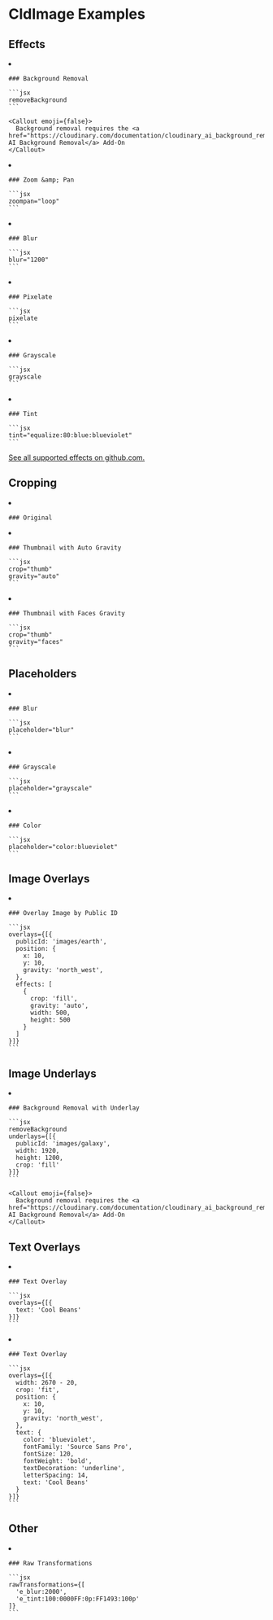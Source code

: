 


# CldImage Examples

## Effects

<ImageGrid>
  <li>
    <CldImage
      width="960"
      height="600"
      src="images/turtle"
      sizes="100vw"
      removeBackground
    />

    ### Background Removal

    ```jsx
    removeBackground
    ```

    <Callout emoji={false}>
      Background removal requires the <a href="https://cloudinary.com/documentation/cloudinary_ai_background_removal_addon">Cloudinary AI Background Removal</a> Add-On
    </Callout>
  </li>
  <li>
    <CldImage
      width="960"
      height="600"
      src="images/turtle"
      sizes="100vw"
      zoompan="loop"
    />

    ### Zoom &amp; Pan

    ```jsx
    zoompan="loop"
    ```
  </li>
  <li>
    <CldImage
      width="960"
      height="600"
      src="images/turtle"
      sizes="100vw"
      blur="1200"
    />

    ### Blur

    ```jsx
    blur="1200"
    ```
  </li>
  <li>
    <CldImage
      width="960"
      height="600"
      src="images/turtle"
      sizes="100vw"
      pixelate
    />

    ### Pixelate

    ```jsx
    pixelate
    ```
  </li>
  <li>
    <CldImage
      width="960"
      height="600"
      src="images/turtle"
      sizes="100vw"
      grayscale
    />

    ### Grayscale

    ```jsx
    grayscale
    ```
  </li>
  <li>
    <CldImage
      width="960"
      height="600"
      src="images/turtle"
      sizes="100vw"
      tint="equalize:80:blue:blueviolet"
    />

    ### Tint

    ```jsx
    tint="equalize:80:blue:blueviolet"
    ```
  </li>
</ImageGrid>

<a href="https://github.com/colbyfayock/next-cloudinary">See all supported effects on github.com.</a>

## Cropping

<ImageGrid>
  <li>
    <CldImage
      width="600"
      height="900"
      src="images/woman-headphones"
      sizes="100vw"
      crop="thumb"
      gravity="auto"
    />

    ### Original

  </li>
  <li>
    <CldImage
      width="600"
      height="600"
      src="images/woman-headphones"
      sizes="100vw"
      crop="thumb"
      gravity="auto"
    />

    ### Thumbnail with Auto Gravity

    ```jsx
    crop="thumb"
    gravity="auto"
    ```
  </li>
  <li>
    <CldImage
      width="600"
      height="600"
      src="images/woman-headphones"
      sizes="100vw"
      crop="thumb"
      gravity="faces"
    />

    ### Thumbnail with Faces Gravity

    ```jsx
    crop="thumb"
    gravity="faces"
    ```
  </li>
</ImageGrid>

## Placeholders

<ImageGrid>
  <li>
    <CldImage
      width="960"
      height="600"
      src="images/turtle"
      sizes="100vw"
      placeholder="blur"
    />

    ### Blur

    ```jsx
    placeholder="blur"
    ```
  </li>
  <li>
    <CldImage
      width="960"
      height="600"
      src="images/turtle"
      sizes="100vw"
      placeholder="grayscale"
    />

    ### Grayscale

    ```jsx
    placeholder="grayscale"
    ```
  </li>
  <li>
    <CldImage
      width="960"
      height="600"
      src="images/turtle"
      sizes="100vw"
      placeholder="color:blueviolet"
    />

    ### Color

    ```jsx
    placeholder="color:blueviolet"
    ```
  </li>
</ImageGrid>

## Image Overlays

<ImageGrid>
  <li>
    <CldImage
      width="960"
      height="600"
      src="images/turtle"
      sizes="100vw"
      overlays={[{
        publicId: 'images/earth',
        position: {
          x: 50,
          y: 50,
          gravity: 'north_west',
        },
        effects: [
          {
            crop: 'fill',
            gravity: 'auto',
            width: 500,
            height: 500
          }
        ]
      }]}
    />

    ### Overlay Image by Public ID

    ```jsx
    overlays={[{
      publicId: 'images/earth',
      position: {
        x: 10,
        y: 10,
        gravity: 'north_west',
      },
      effects: [
        {
          crop: 'fill',
          gravity: 'auto',
          width: 500,
          height: 500
        }
      ]
    }]}
    ```
  </li>
</ImageGrid>

## Image Underlays

<ImageGrid>
  <li>
    <CldImage
      width="960"
      height="600"
      src="images/turtle"
      sizes="100vw"
      removeBackground
      underlays={[{
        publicId: 'images/galaxy',
        width: 1920,
        height: 1200,
        crop: 'fill'
      }]}
    />

    ### Background Removal with Underlay

    ```jsx
    removeBackground
    underlays={[{
      publicId: 'images/galaxy',
      width: 1920,
      height: 1200,
      crop: 'fill'
    }]}
    ```

    <Callout emoji={false}>
      Background removal requires the <a href="https://cloudinary.com/documentation/cloudinary_ai_background_removal_addon">Cloudinary AI Background Removal</a> Add-On
    </Callout>
  </li>
</ImageGrid>

## Text Overlays

<ImageGrid>
  <li>
    <CldImage
      width="1335"
      height="891"
      src="images/galaxy"
      sizes="100vw"
      blur="2000"
      brightness="300"
      overlays={[{
        text: 'Cool Beans'
      }]}
    />

    ### Text Overlay

    ```jsx
    overlays={[{
      text: 'Cool Beans'
    }]}
    ```
  </li>
  <li>
    <CldImage
      width="1335"
      height="891"
      src="images/sneakers"
      sizes="100vw"
      overlays={[{
        width: 2670 - 20,
        crop: 'fit',
        position: {
          x: 140,
          y: 140,
          angle: -20,
          gravity: 'south_east',
        },
        text: {
          color: 'blueviolet',
          fontFamily: 'Source Sans Pro',
          fontSize: 250,
          fontWeight: 'bold',
          textDecoration: 'underline',
          letterSpacing: 14,
          text: 'Cool Beans'
        }
      }]}
    />

    ### Text Overlay

    ```jsx
    overlays={[{
      width: 2670 - 20,
      crop: 'fit',
      position: {
        x: 10,
        y: 10,
        gravity: 'north_west',
      },
      text: {
        color: 'blueviolet',
        fontFamily: 'Source Sans Pro',
        fontSize: 120,
        fontWeight: 'bold',
        textDecoration: 'underline',
        letterSpacing: 14,
        text: 'Cool Beans'
      }
    }]}
    ```
  </li>
</ImageGrid>

## Other

<ImageGrid>
  <li>
    <CldImage
      width="960"
      height="600"
      src="images/turtle"
      sizes="100vw"
      rawTransformations={[
        'e_blur:2000',
        'e_tint:100:0000FF:0p:FF1493:100p'
      ]}
    />

    ### Raw Transformations

    ```jsx
    rawTransformations={[
      'e_blur:2000',
      'e_tint:100:0000FF:0p:FF1493:100p'
    ]}
    ```
  </li>
</ImageGrid>